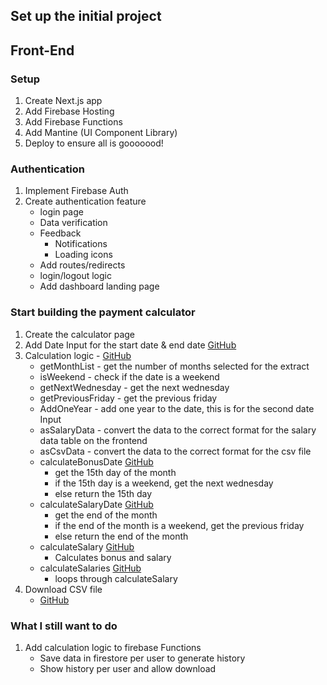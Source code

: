 ## Set up the initial project

## Front-End

### Setup

1. Create Next.js app
2. Add Firebase Hosting
3. Add Firebase Functions
4. Add Mantine (UI Component Library)
5. Deploy to ensure all is gooooood!

### Authentication

1. Implement Firebase Auth
2. Create authentication feature
   - login page
   - Data verification
   - Feedback
     - Notifications
     - Loading icons
   - Add routes/redirects
   - login/logout logic
   - Add dashboard landing page

### Start building the payment calculator

1. Create the calculator page
2. Add Date Input for the start date & end date [GitHub](https://github.com/Vernon-van-der-Merwe/ibuilder-web/blob/main/pages/dashboard/index.tsx#L131)
3. Calculation logic - [GitHub](https://github.com/Vernon-van-der-Merwe/ibuilder-web/blob/main/pages/dashboard/index.tsx#L17)
   - getMonthList - get the number of months selected for the extract
   - isWeekend - check if the date is a weekend
   - getNextWednesday - get the next wednesday
   - getPreviousFriday - get the previous friday
   - AddOneYear - add one year to the date, this is for the second date Input
   - asSalaryData - convert the data to the correct format for the salary data table on the frontend
   - asCsvData - convert the data to the correct format for the csv file
   - calculateBonusDate [GitHub](https://github.com/Vernon-van-der-Merwe/ibuilder-web/blob/main/pages/dashboard/index.tsx#L79)
     - get the 15th day of the month
     - if the 15th day is a weekend, get the next wednesday
     - else return the 15th day
   - calculateSalaryDate [GitHub](https://github.com/Vernon-van-der-Merwe/ibuilder-web/blob/main/pages/dashboard/index.tsx#L91)
     - get the end of the month
     - if the end of the month is a weekend, get the previous friday
     - else return the end of the month
   - calculateSalary [GitHub](https://github.com/Vernon-van-der-Merwe/ibuilder-web/blob/main/pages/dashboard/index.tsx#L98)
     - Calculates bonus and salary
   - calculateSalaries [GitHub](https://github.com/Vernon-van-der-Merwe/ibuilder-web/blob/main/pages/dashboard/index.tsx#L98)
     - loops through calculateSalary
4. Download CSV file
   - [GitHub](https://github.com/Vernon-van-der-Merwe/ibuilder-web/blob/main/pages/dashboard/index.tsx#L159)


### What I still want to do
1. Add calculation logic to firebase Functions
    - Save data in firestore per user to generate history
    - Show history per user and allow download
